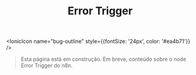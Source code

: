 ﻿---
title: Error Trigger
sidebar_position: 4
description: Página em construção.
---

<IonicIcon name="bug-outline" style={{fontSize: '24px', color: '#ea4b71'}} />

> Esta página está em construção. Em breve, conteúdo sobre o node Error Trigger do n8n.
